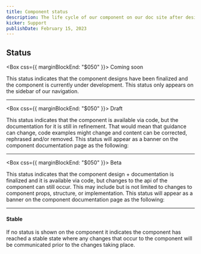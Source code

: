```yaml
---
title: Component status
description: The life cycle of our component on our doc site after designs have been finalized has 4 phases 3 of which are indicated by a visible status. This support guide will define each status and how it relates to the usage of the component.
kicker: Support
publishDate: February 15, 2023
---
```


## Status

<Box css={{ marginBlockEnd: "$050" }}>
  <Change type="ComingSoon">Coming soon</Change>
</Box>

This status indicates that the component designs have been finalized and the component
is currently under development. This status only appears on the sidebar of our navigation.

---

<Box css={{ marginBlockEnd: "$050" }}>
  <Change type="Draft">Draft</Change>
</Box>

This status indicates that the component is available via code, but the documentation
for it is still in refinement. That would mean that guidance can change, code examples
might change and content can be corrected, rephrased and/or removed. This status
will appear as a banner on the component documentation page as the following:

<ComponentStatus type="Draft" />

---

<Box css={{ marginBlockEnd: "$050" }}>
  <Change type="Beta">Beta</Change>
</Box>

This status indicates that the component design + documentation is finalized and
it is available via code, but changes to the api of the component can still occur.
This may include but is not limited to changes to component props, structure, or
implementation. This status will appear as a banner on the component documentation
page as the following:

<ComponentStatus type="Beta" />

---

#### Stable

If no status is shown on the component it indicates the component has reached a stable state where any changes that occur to the component will be communicated prior to the changes taking place.

